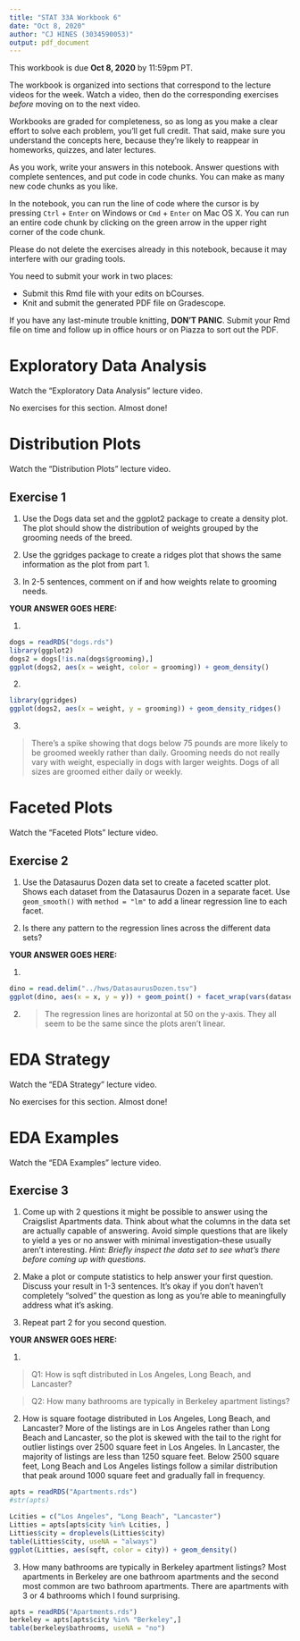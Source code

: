 ```yaml
---
title: "STAT 33A Workbook 6"
date: "Oct 8, 2020"
author: "CJ HINES (3034590053)"
output: pdf_document
---
```


This workbook is due __Oct 8, 2020__ by 11:59pm PT.

The workbook is organized into sections that correspond to the lecture videos
for the week. Watch a video, then do the corresponding exercises _before_
moving on to the next video.

Workbooks are graded for completeness, so as long as you make a clear effort to
solve each problem, you'll get full credit. That said, make sure you understand
the concepts here, because they're likely to reappear in homeworks, quizzes,
and later lectures.

As you work, write your answers in this notebook. Answer questions with
complete sentences, and put code in code chunks. You can make as many new code
chunks as you like.

In the notebook, you can run the line of code where the cursor is by pressing
`Ctrl` + `Enter` on Windows or `Cmd` + `Enter` on Mac OS X. You can run an
entire code chunk by clicking on the green arrow in the upper right corner of
the code chunk. 

Please do not delete the exercises already in this notebook, because it may
interfere with our grading tools.

You need to submit your work in two places:

* Submit this Rmd file with your edits on bCourses.
* Knit and submit the generated PDF file on Gradescope.

If you have any last-minute trouble knitting, **DON'T PANIC**. Submit your Rmd
file on time and follow up in office hours or on Piazza to sort out the PDF.


Exploratory Data Analysis
=========================

Watch the "Exploratory Data Analysis" lecture video.

No exercises for this section. Almost done!



Distribution Plots
==================

Watch the "Distribution Plots" lecture video.

## Exercise 1

1. Use the Dogs data set and the ggplot2 package to create a density plot. The
   plot should show the distribution of weights grouped by the grooming needs
   of the breed.

2. Use the ggridges package to create a ridges plot that shows the same
   information as the plot from part 1.

3. In 2-5 sentences, comment on if and how weights relate to grooming needs.

**YOUR ANSWER GOES HERE:**

1. 
```r
dogs = readRDS("dogs.rds")
library(ggplot2)
dogs2 = dogs[!is.na(dogs$grooming),]
ggplot(dogs2, aes(x = weight, color = grooming)) + geom_density()
```

2.
```r
library(ggridges)
ggplot(dogs2, aes(x = weight, y = grooming)) + geom_density_ridges()
```

3.

> There's a spike showing that dogs below 75 pounds are more likely to be groomed weekly rather than daily. Grooming needs do not really vary with weight, especially in dogs with  larger weights. Dogs of all sizes are groomed either daily or weekly.


Faceted Plots
=============

Watch the "Faceted Plots" lecture video.

## Exercise 2

1.  Use the Datasaurus Dozen data set to create a faceted scatter plot. 
    Shows each dataset from the Datasaurus Dozen in a separate facet. Use
    `geom_smooth()` with `method = "lm"` to add a linear regression line
    to each facet.

2. Is there any pattern to the regression lines across the different data sets?

**YOUR ANSWER GOES HERE:**

1. 
```r
dino = read.delim("../hws/DatasaurusDozen.tsv")
ggplot(dino, aes(x = x, y = y)) + geom_point() + facet_wrap(vars(dataset))  + geom_smooth(method = lm)
```

2. 
> The regression lines are horizontal at 50 on the y-axis. They all seem to be the same since the plots aren't linear. 



EDA Strategy
============

Watch the "EDA Strategy" lecture video.

No exercises for this section. Almost done!



EDA Examples
============

Watch the "EDA Examples" lecture video.

## Exercise 3

1. Come up with 2 questions it might be possible to answer using the Craigslist Apartments data. Think about what the columns in the data set are actually capable of answering. Avoid simple questions that are likely to yield a yes or no answer with minimal investigation--these usually aren't interesting. _Hint: Briefly inspect the data set to see what's there before coming up with questions._

2. Make a plot or compute statistics to help answer your first question.
   Discuss your result in 1-3 sentences. It's okay if you don't haven't
   completely "solved" the question as long as you're able to meaningfully
   address what it's asking.

3. Repeat part 2 for you second question.

**YOUR ANSWER GOES HERE:**

1.  

> Q1: How is sqft distributed in Los Angeles, Long Beach, and Lancaster?

> Q2: How many bathrooms are typically in Berkeley apartment listings?

2. How is square footage distributed in Los Angeles, Long Beach, and Lancaster? More of the listings are in Los Angeles rather than Long Beach and Lancaster, so the plot is skewed with the tail to the right for outlier listings over 2500 square feet in Los Angeles. In Lancaster, the majority of listings are less than 1250 square feet. Below 2500 square feet, Long Beach and Los Angeles listings follow a similar distribution that peak around 1000 square feet and gradually fall in frequency.

```r
apts = readRDS("Apartments.rds")
#str(apts)

Lcities = c("Los Angeles", "Long Beach", "Lancaster")
Litties = apts[apts$city %in% Lcities, ]
Litties$city = droplevels(Litties$city)
table(Litties$city, useNA = "always")
ggplot(Litties, aes(sqft, color = city)) + geom_density()
```

3. How many bathrooms are typically in Berkeley apartment listings? Most apartments in Berkeley are one bathroom apartments and the second most common are two bathroom apartments. There are apartments with 3 or 4 bathrooms which I found surprising. 

```r
apts = readRDS("Apartments.rds")
berkeley = apts[apts$city %in% "Berkeley",]
table(berkeley$bathrooms, useNA = "no")
```